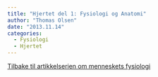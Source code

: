 ```yaml
---
title: "Hjertet del 1: Fysiologi og Anatomi"
author: "Thomas Olsen"
date: "2013.11.14"
categories: 
  - Fysiologi
  - Hjertet
---
```


[Tilbake til artikkelserien om menneskets fysiologi](../../fysiologi.html)
